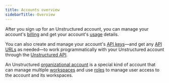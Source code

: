 ```yaml
---
title: Accounts overview
sidebarTitle: Overview
---
```


After you sign up for an Unstructured account, you can manage your account's [billing](/ui/account/billing) and 
get your account's [usage](/ui/account/usage) details.

You can also create and manage your account's [API keys](/ui/account/api-key-url)&mdash;and get any [API URLs](/ui/account/api-key-url) as 
needed&mdash;to work programmatically with your Unstructured account through the [Unstructured API](/api-reference/overview).

An Unstructured [organizational account](/ui/account/organizations) is a special kind of account that can manage multiple 
[workspaces](/ui/account/workspaces) and use [roles](/ui/account/roles) to manage user access to the account and its workspaces.